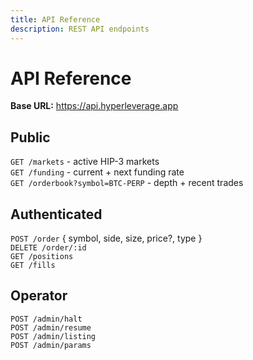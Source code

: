 ```yaml
---
title: API Reference
description: REST API endpoints
---
```


# API Reference

**Base URL:** https://api.hyperleverage.app

## Public
`GET /markets` - active HIP-3 markets  
`GET /funding` - current + next funding rate  
`GET /orderbook?symbol=BTC-PERP` - depth + recent trades

## Authenticated
`POST /order`  { symbol, side, size, price?, type }  
`DELETE /order/:id`  
`GET /positions`  
`GET /fills`

## Operator
`POST /admin/halt`  
`POST /admin/resume`  
`POST /admin/listing`  
`POST /admin/params`
